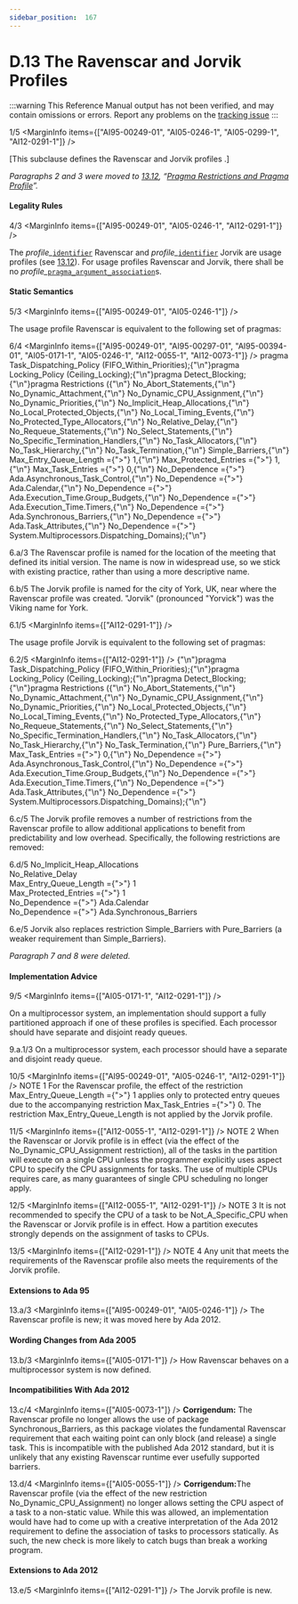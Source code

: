 ```yaml
---
sidebar_position:  167
---
```


# D.13 The Ravenscar and Jorvik Profiles

:::warning
This Reference Manual output has not been verified,
and may contain omissions or errors.
Report any problems on the [tracking issue](https://github.com/ada-lang-io/ada-lang-io/issues/20)
:::


<MarginText>1/5</MarginText>
<MarginInfo items={["AI95-00249-01", "AI05-0246-1", "AI05-0299-1", "AI12-0291-1"]} />
<p>[This subclause defines the Ravenscar and Jorvik profiles .] <br /></p>

<p><em>Paragraphs 2 and 3 were moved to <a href="../AA-13/AA-13.12">13.12</a>, &ldquo;<a href="../AA-13/AA-13.12">Pragma Restrictions and Pragma Profile</a>&rdquo;.</em> <br /></p>


#### Legality Rules

<MarginText>4/3</MarginText>
<MarginInfo items={["AI95-00249-01", "AI05-0246-1", "AI12-0291-1"]} />
<p>The <em>profile_</em><code><a href="../AA-2/AA-2.3#S0002">identifier</a></code> Ravenscar and <em>profile_</em><code><a href="../AA-2/AA-2.3#S0002">identifier</a></code> Jorvik are  usage profiles  (see <a href="../AA-13/AA-13.12">13.12</a>). For usage profiles  Ravenscar and Jorvik, there shall be no <em>profile_</em><code><a href="../AA-2/AA-2.8#S0020">pragma_argument_association</a></code>s. <br /></p>


#### Static Semantics

<MarginText>5/3</MarginText>
<MarginInfo items={["AI95-00249-01", "AI05-0246-1"]} />
<p>The usage profile Ravenscar is equivalent to the following set of pragmas:<br /></p>

<MarginText>6/4</MarginText>
<MarginInfo items={["AI95-00249-01", "AI95-00297-01", "AI95-00394-01", "AI05-0171-1", "AI05-0246-1", "AI12-0055-1", "AI12-0073-1"]} />
<CodeBlock language="ada">
pragma Task_Dispatching_Policy (FIFO_Within_Priorities);{"\n"}pragma Locking_Policy (Ceiling_Locking);{"\n"}pragma Detect_Blocking;{"\n"}pragma Restrictions ({"\n"}              No_Abort_Statements,{"\n"}              No_Dynamic_Attachment,{"\n"}              No_Dynamic_CPU_Assignment,{"\n"}              No_Dynamic_Priorities,{"\n"}              No_Implicit_Heap_Allocations,{"\n"}              No_Local_Protected_Objects,{"\n"}              No_Local_Timing_Events,{"\n"}              No_Protected_Type_Allocators,{"\n"}              No_Relative_Delay,{"\n"}              No_Requeue_Statements,{"\n"}              No_Select_Statements,{"\n"}              No_Specific_Termination_Handlers,{"\n"}              No_Task_Allocators,{"\n"}              No_Task_Hierarchy,{"\n"}              No_Task_Termination,{"\n"}              Simple_Barriers,{"\n"}              Max_Entry_Queue_Length ={">"} 1,{"\n"}              Max_Protected_Entries ={">"} 1,{"\n"}              Max_Task_Entries ={">"} 0,{"\n"}              No_Dependence ={">"} Ada.Asynchronous_Task_Control,{"\n"}              No_Dependence ={">"} Ada.Calendar,{"\n"}              No_Dependence ={">"} Ada.Execution_Time.Group_Budgets,{"\n"}              No_Dependence ={">"} Ada.Execution_Time.Timers,{"\n"}              No_Dependence ={">"} Ada.Synchronous_Barriers,{"\n"}              No_Dependence ={">"} Ada.Task_Attributes,{"\n"}              No_Dependence ={">"} System.Multiprocessors.Dispatching_Domains);{"\n"}

</CodeBlock>
<MarginText>6.a/3</MarginText>
<Admonition type="aarm" aarm="discussion" title="Discussion: ">
<strong></strong>The Ravenscar profile is named for the location of the meeting that defined its initial version. The name is now in widespread use, so we stick with existing practice, rather than using a more descriptive name.<br /></Admonition>

<MarginText>6.b/5</MarginText>
<Admonition type="aarm" aarm="note" title="Note: ">
The Jorvik profile is named for the city of York, UK, near where the Ravenscar profile was created. "Jorvik" (pronounced "Yorvick") was the Viking name for York. <br /></Admonition>

<MarginText>6.1/5</MarginText>
<MarginInfo items={["AI12-0291-1"]} />
<p>The usage profile Jorvik is equivalent to the following set of pragmas:<br /></p>

<MarginText>6.2/5</MarginText>
<MarginInfo items={["AI12-0291-1"]} />
<CodeBlock language="ada">
{"\n"}pragma Task_Dispatching_Policy (FIFO_Within_Priorities);{"\n"}pragma Locking_Policy (Ceiling_Locking);{"\n"}pragma Detect_Blocking;{"\n"}pragma Restrictions ({"\n"}              No_Abort_Statements,{"\n"}              No_Dynamic_Attachment,{"\n"}              No_Dynamic_CPU_Assignment,{"\n"}              No_Dynamic_Priorities,{"\n"}              No_Local_Protected_Objects,{"\n"}              No_Local_Timing_Events,{"\n"}              No_Protected_Type_Allocators,{"\n"}              No_Requeue_Statements,{"\n"}              No_Select_Statements,{"\n"}              No_Specific_Termination_Handlers,{"\n"}              No_Task_Allocators,{"\n"}              No_Task_Hierarchy,{"\n"}              No_Task_Termination,{"\n"}              Pure_Barriers,{"\n"}              Max_Task_Entries ={">"} 0,{"\n"}              No_Dependence ={">"} Ada.Asynchronous_Task_Control,{"\n"}              No_Dependence ={">"} Ada.Execution_Time.Group_Budgets,{"\n"}              No_Dependence ={">"} Ada.Execution_Time.Timers,{"\n"}              No_Dependence ={">"} Ada.Task_Attributes,{"\n"}              No_Dependence ={">"} System.Multiprocessors.Dispatching_Domains);{"\n"}

</CodeBlock>
<MarginText>6.c/5</MarginText>
<Admonition type="aarm" aarm="discussion" title="Discussion: ">
<strong></strong>The Jorvik profile removes a number of restrictions from the Ravenscar profile to allow additional applications to benefit from predictability and low overhead. Specifically, the following restrictions are removed: <br /></Admonition>

<MarginText>6.d/5</MarginText>
<Admonition type="aarm" aarm="note" title="Note: ">
    No_Implicit_Heap_Allocations<br />    No_Relative_Delay<br />    Max_Entry_Queue_Length ={">"} 1<br />    Max_Protected_Entries ={">"} 1<br />    No_Dependence ={">"} Ada.Calendar<br />    No_Dependence ={">"} Ada.Synchronous_Barriers<br /></Admonition>

<MarginText>6.e/5</MarginText>
<Admonition type="aarm" aarm="note" title="Note: ">
Jorvik also replaces restriction Simple_Barriers with Pure_Barriers (a weaker requirement than Simple_Barriers). <br /></Admonition>

<p><em>Paragraph 7 and 8 were deleted.</em> <br /></p>


#### Implementation Advice

<MarginText>9/5</MarginText>
<MarginInfo items={["AI05-0171-1", "AI12-0291-1"]} />
<p>On a multiprocessor system, an implementation should support a fully partitioned approach if one of these profiles is specified. Each processor should have separate and disjoint ready queues.<br /></p>

<MarginText>9.a.1/3</MarginText>
<Admonition type="aarm" aarm="implementation-advice" title="Implementation Advice">
<strong></strong>On a multiprocessor system, each processor should have a separate and disjoint ready queue.<br /></Admonition>

<MarginText>10/5</MarginText>
<MarginInfo items={["AI95-00249-01", "AI05-0246-1", "AI12-0291-1"]} />
<Admonition type="aarm" aarm="note" title="Note: ">
NOTE 1   For the Ravenscar profile, the  effect of the restriction Max_Entry_Queue_Length ={">"} 1  applies only to protected entry queues due to the accompanying restriction  Max_Task_Entries ={">"} 0. The restriction Max_Entry_Queue_Length is not applied by the Jorvik profile.<br /></Admonition>

<MarginText>11/5</MarginText>
<MarginInfo items={["AI12-0055-1", "AI12-0291-1"]} />
<Admonition type="aarm" aarm="note" title="Note: ">
NOTE 2   When the Ravenscar or Jorvik profile is in effect (via the effect of the No_Dynamic_CPU_Assignment restriction), all of the tasks in the partition will execute on a single CPU unless the programmer explicitly uses aspect CPU to specify the CPU assignments for tasks. The use of multiple CPUs requires care, as many guarantees of single CPU scheduling no longer apply.<br /></Admonition>

<MarginText>12/5</MarginText>
<MarginInfo items={["AI12-0055-1", "AI12-0291-1"]} />
<Admonition type="aarm" aarm="note" title="Note: ">
NOTE 3   It is not recommended to specify the CPU of a task to be Not_A_Specific_CPU when the Ravenscar or Jorvik profile is in effect. How a partition executes strongly depends on the assignment of tasks to CPUs.<br /></Admonition>

<MarginText>13/5</MarginText>
<MarginInfo items={["AI12-0291-1"]} />
<Admonition type="aarm" aarm="note" title="Note: ">
NOTE 4   Any unit that meets the requirements of the Ravenscar profile also meets the requirements of the Jorvik profile. <br /></Admonition>


#### Extensions to Ada 95

<MarginText>13.a/3</MarginText>
<MarginInfo items={["AI95-00249-01", "AI05-0246-1"]} />
<Admonition type="aarm" aarm="note" title="Note: ">
The Ravenscar profile is new; it was moved here by Ada 2012. <br /></Admonition>


#### Wording Changes from Ada 2005

<MarginText>13.b/3</MarginText>
<MarginInfo items={["AI05-0171-1"]} />
<Admonition type="aarm" aarm="note" title="Note: ">
How Ravenscar behaves on a multiprocessor system is now defined. <br /></Admonition>


#### Incompatibilities With Ada 2012

<MarginText>13.c/4</MarginText>
<MarginInfo items={["AI05-0073-1"]} />
<Admonition type="aarm" aarm="note" title="Note: ">
<strong>Corrigendum:</strong> The Ravenscar profile no longer allows the use of package Synchronous_Barriers, as this package violates the fundamental Ravenscar requirement that each waiting point can only block (and release) a single task. This is incompatible with the published Ada 2012 standard, but it is unlikely that any existing Ravenscar runtime ever usefully supported barriers.<br /></Admonition>

<MarginText>13.d/4</MarginText>
<MarginInfo items={["AI05-0055-1"]} />
<Admonition type="aarm" aarm="note" title="Note: ">
<strong>Corrigendum:</strong>The Ravenscar profile (via the effect of the new restriction No_Dynamic_CPU_Assignment) no longer allows setting the CPU aspect of a task to a non-static value. While this was allowed, an implementation would have had to come up with a creative interpretation of the Ada 2012 requirement to define the association of tasks to processors statically. As such, the new check is more likely to catch bugs than break a working program. <br /></Admonition>


#### Extensions to Ada 2012

<MarginText>13.e/5</MarginText>
<MarginInfo items={["AI12-0291-1"]} />
<Admonition type="aarm" aarm="note" title="Note: ">
The Jorvik profile is new. <br /></Admonition>

